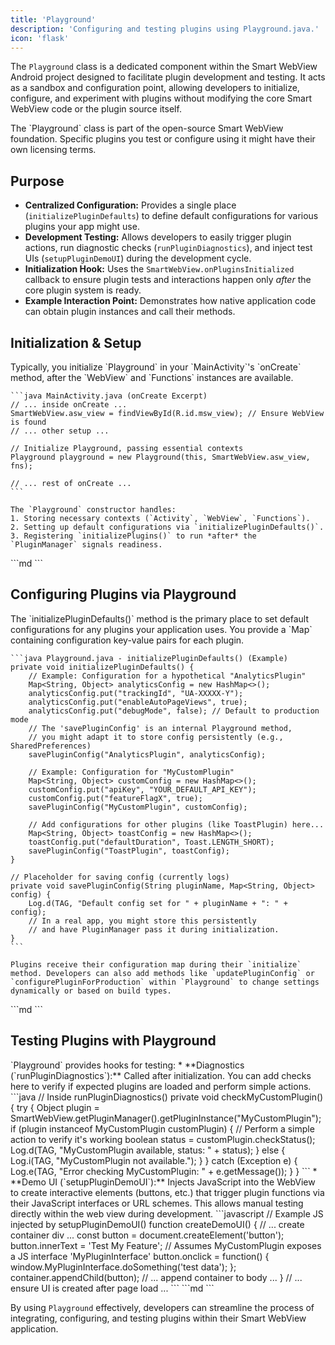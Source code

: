 ```yaml
---
title: 'Playground'
description: 'Configuring and testing plugins using Playground.java.'
icon: 'flask'
---
```



The `Playground` class is a dedicated component within the Smart WebView Android project designed to facilitate plugin development and testing. It acts as a sandbox and configuration point, allowing developers to initialize, configure, and experiment with plugins without modifying the core Smart WebView code or the plugin source itself.

<Info>
The `Playground` class is part of the open-source Smart WebView foundation. Specific plugins you test or configure using it might have their own licensing terms.
</Info>

## Purpose

*   **Centralized Configuration:** Provides a single place (`initializePluginDefaults`) to define default configurations for various plugins your app might use.
*   **Development Testing:** Allows developers to easily trigger plugin actions, run diagnostic checks (`runPluginDiagnostics`), and inject test UIs (`setupPluginDemoUI`) during the development cycle.
*   **Initialization Hook:** Uses the `SmartWebView.onPluginsInitialized` callback to ensure plugin tests and interactions happen only *after* the core plugin system is ready.
*   **Example Interaction Point:** Demonstrates how native application code can obtain plugin instances and call their methods.

## Initialization & Setup

<Tabs>
 <Tab title="Android">
    Typically, you initialize `Playground` in your `MainActivity`'s `onCreate` method, after the `WebView` and `Functions` instances are available.

    ```java MainActivity.java (onCreate Excerpt)
    // ... inside onCreate ...
    SmartWebView.asw_view = findViewById(R.id.msw_view); // Ensure WebView is found
    // ... other setup ...

    // Initialize Playground, passing essential contexts
    Playground playground = new Playground(this, SmartWebView.asw_view, fns);

    // ... rest of onCreate ...
    ```

    The `Playground` constructor handles:
    1. Storing necessary contexts (`Activity`, `WebView`, `Functions`).
    2. Setting up default configurations via `initializePluginDefaults()`.
    3. Registering `initializePlugins()` to run *after* the `PluginManager` signals readiness.
 </Tab>
 <Tab title="iOS">
    ```md
    <!-- An equivalent iOS setup would involve initializing a similar 'Playground' class (Swift) within the AppDelegate or primary ViewController, passing necessary contexts like the WKWebView instance. -->
    ```
 </Tab>
</Tabs>

## Configuring Plugins via Playground

<Tabs>
 <Tab title="Android">
    The `initializePluginDefaults()` method is the primary place to set default configurations for any plugins your application uses. You provide a `Map<String, Object>` containing configuration key-value pairs for each plugin.

    ```java Playground.java - initializePluginDefaults() (Example)
    private void initializePluginDefaults() {
        // Example: Configuration for a hypothetical "AnalyticsPlugin"
        Map<String, Object> analyticsConfig = new HashMap<>();
        analyticsConfig.put("trackingId", "UA-XXXXX-Y");
        analyticsConfig.put("enableAutoPageViews", true);
        analyticsConfig.put("debugMode", false); // Default to production mode
        // The 'savePluginConfig' is an internal Playground method,
        // you might adapt it to store config persistently (e.g., SharedPreferences)
        savePluginConfig("AnalyticsPlugin", analyticsConfig);

        // Example: Configuration for "MyCustomPlugin"
        Map<String, Object> customConfig = new HashMap<>();
        customConfig.put("apiKey", "YOUR_DEFAULT_API_KEY");
        customConfig.put("featureFlagX", true);
        savePluginConfig("MyCustomPlugin", customConfig);

        // Add configurations for other plugins (like ToastPlugin) here...
        Map<String, Object> toastConfig = new HashMap<>();
        toastConfig.put("defaultDuration", Toast.LENGTH_SHORT);
        savePluginConfig("ToastPlugin", toastConfig);
    }

    // Placeholder for saving config (currently logs)
    private void savePluginConfig(String pluginName, Map<String, Object> config) {
        Log.d(TAG, "Default config set for " + pluginName + ": " + config);
        // In a real app, you might store this persistently
        // and have PluginManager pass it during initialization.
    }
    ```

    Plugins receive their configuration map during their `initialize` method. Developers can also add methods like `updatePluginConfig` or `configurePluginForProduction` within `Playground` to change settings dynamically or based on build types.
 </Tab>
 <Tab title="iOS">
    ```md
    <!-- iOS plugin configuration could be managed similarly, perhaps loading defaults from a `Config.plist` file or setting them programmatically in the equivalent Playground class. -->
    ```
 </Tab>
</Tabs>

## Testing Plugins with Playground

<Tabs>
 <Tab title="Android">
    `Playground` provides hooks for testing:
    *   **Diagnostics (`runPluginDiagnostics`):** Called after initialization. You can add checks here to verify if expected plugins are loaded and perform simple actions.
        ```java
        // Inside runPluginDiagnostics()
        private void checkMyCustomPlugin() {
            try {
                Object plugin = SmartWebView.getPluginManager().getPluginInstance("MyCustomPlugin");
                if (plugin instanceof MyCustomPlugin customPlugin) {
                    // Perform a simple action to verify it's working
                    boolean status = customPlugin.checkStatus();
                    Log.d(TAG, "MyCustomPlugin available, status: " + status);
                } else {
                    Log.i(TAG, "MyCustomPlugin not available.");
                }
            } catch (Exception e) {
                Log.e(TAG, "Error checking MyCustomPlugin: " + e.getMessage());
            }
        }
        ```
    *   **Demo UI (`setupPluginDemoUI`):** Injects JavaScript into the WebView to create interactive elements (buttons, etc.) that trigger plugin functions via their JavaScript interfaces or URL schemes. This allows manual testing directly within the web view during development.
        ```javascript
        // Example JS injected by setupPluginDemoUI()
        function createDemoUI() {
          // ... create container div ...
          const button = document.createElement('button');
          button.innerText = 'Test My Feature';
          // Assumes MyCustomPlugin exposes a JS interface 'MyPluginInterface'
          button.onclick = function() { window.MyPluginInterface.doSomething('test data'); };
          container.appendChild(button);
          // ... append container to body ...
        }
        // ... ensure UI is created after page load ...
        ```
 </Tab>
 <Tab title="iOS">
    ```md
    <!-- Similar diagnostic checks and JavaScript injection for a demo UI can be implemented in the iOS equivalent of Playground. -->
    ```
 </Tab>
</Tabs>

By using `Playground` effectively, developers can streamline the process of integrating, configuring, and testing plugins within their Smart WebView application.
